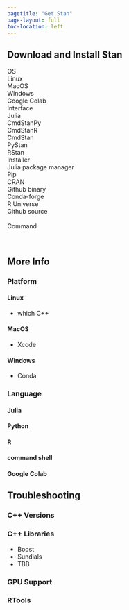 ```yaml
---
pagetitle: "Get Stan"
page-layout: full
toc-location: left
---
```

## Download and Install Stan

<div class="grid-container">
  <div class="row-label">OS</div>
  <div class="os option grid-item" id="linux">Linux</div>
  <div class="os option grid-item" id="macos">MacOS</div>
  <div class="os option grid-item" id="windows">Windows</div>
  <div class="os option grid-item" id="colab">Google Colab</div>

  <div class="row-label" style="grid-row: span 2;">Interface</div>
  <div class="interface option grid-item" id="stan.jl">Julia</div>
  <div class="interface option grid-item" id="cmdstanpy">CmdStanPy</div>
  <div class="interface option grid-item" id="cmdstanr">CmdStanR</div>
  <div class="interface option grid-item" id="cmdstan">CmdStan</div>
  <div class="grid-blank"></div>
  <div class="interface option grid-item" style="grid-column: 3;" id="pystan">PyStan</div>
  <div class="interface option grid-item" style="grid-column: 4;" id="rstan">RStan</div>
  <div class="grid-blank"></div>

  <div class="row-label" style="grid-row: span 2;">Installer</div>
  <div class="installer option grid-item" id="julia-pkg">Julia package manager</div>
  <div class="installer option grid-item" id="pip">Pip</div>
  <div class="installer option grid-item" id="cran">CRAN</div>
  <div class="installer option grid-item" id="github-bin">Github binary</div>
  <div class="grid-blank"></div>
  <div class="installer option grid-item" id="conda">Conda-forge</div>
  <div class="installer option grid-item" id="runiverse">R Universe</div>
  <div class="installer option grid-item" id="github-src">Github source</div>

  <br/>
  <div class="row-label" style="grid-column:1;">Command&nbsp;&nbsp;&nbsp;</div>
  <div class="grid-item row-label" id="command"
       style="grid-column:span 4; background-color: var(--stan-highlight);padding-left:10px;">
  </div>
  <br/>
</div>

<script src="installer_2.js"></script>


## More Info

### Platform

#### Linux

- which C++

#### MacOS

- Xcode

#### Windows

- Conda

### Language

#### Julia

#### Python

#### R

#### command shell

#### Google Colab

## Troubleshooting

### C++ Versions

### C++ Libraries

- Boost
- Sundials
- TBB

### GPU Support

### RTools












